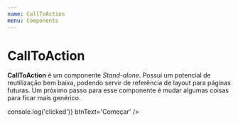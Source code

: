 ```yaml
---
name: CallToAction
menu: Components
---
```



# CallToAction
**CallToAction** é um componente *Stand-alone*. Possui um potencial de reutilização bem baixa, podendo servir de referência de layout para páginas futuras. Um próximo passo para esse componente é mudar algumas coisas para ficar mais genérico.

<Playground>
    <div style={{height: 680, ...containerWithoutHeight}}>
		<CallToAction
			headerText='Tem cadastro? LOGIN'
			headerLinkPath='#'
			pillText='Faça parte'
			ctaText='Compre pra revender sem se preocupar com fornecedores, logística ou pagamento'
			btnPath='#'
			btnClick={() => console.log('clicked')}
			btnText='Começar'
		/>
	</div>
</Playground>

<Props of={CallToAction} />